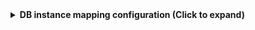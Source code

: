 <details>
<summary><b>DB instance mapping configuration (Click to expand)</b></summary>

```yaml showLineNumbers
resources:
  - kind: AWS::RDS::DBInstance
    selector:
      query: 'true'
      includeActions:
        # Optional: Include up to 3 additional actions for more properties
        # Choose based on which properties you need most
        # - ListTagsForResourceAction
    port:
      entity:
        mappings:
          identifier: .Properties.DBInstanceIdentifier
          title: .Properties.DBInstanceIdentifier
          blueprint: '"rdsInstance"'
          properties:
            dbInstanceArn: .Properties.DBInstanceArn
            dbInstanceIdentifier: .Properties.DBInstanceIdentifier
            dbInstanceStatus: .Properties.DBInstanceStatus
            engine: .Properties.Engine
            tags: .Properties.Tags
          relations:
            account: .__ExtraContext.AccountId
```

</details>


